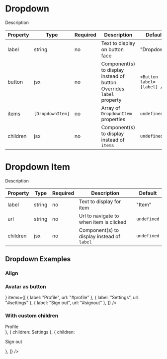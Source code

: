 
<Meta title="Components/Dropdown" component={Dropdown} />

# Dropdown

Description

<Preview>
  <Story name="Default">
    <div style={{ paddingBottom: 84 }}>
      <Dropdown
        items={[
          { label: "Profile", url: "#profile" },
          { label: "Settings", url: "#settings" },
          { label: "Sign out", url: "#signout" },
        ]}
      />
    </div>
  </Story>
</Preview>

| Property | Type             | Required | Description                                                           | Default                    |
| -------- | ---------------- | -------- | --------------------------------------------------------------------- | -------------------------- |
| label    | string           | no       | Text to display on button face                                        | "Dropdown"                 |
| button   | jsx              | no       | Component(s) to display instead of button. Overrides `label` property | `<Button label={label} />` |
| items    | `[DropdownItem]` | no       | Array of `DropdownItem` properties                                    | `undefined`                |
| children | jsx              | no       | Component(s) to display instead of `items`                            | `undefined`                |

# Dropdown Item

Description

| Property | Type   | Required | Description                                | Default     |
| -------- | ------ | -------- | ------------------------------------------ | ----------- |
| label    | string | no       | Text to display for item                   | "Item"      |
| url      | string | no       | Url to navigate to when item is clicked    | `undefined` |
| children | jsx    | no       | Component(s) to display instead of `label` | `undefined` |

## Dropdown Examples

### Align

<Preview>
  <Story name="Align">
    <div
      style={{
        display: "flex",
        justifyContent: "space-around",
        width: "100%",
        paddingBottom: 84,
      }}
    >
      <Dropdown
        align="left"
        items={[
          { label: "Profile", url: "#profile" },
          { label: "Settings", url: "#settings" },
          { label: "Sign out", url: "#signout" },
        ]}
      />
      <Dropdown
        align="right"
        items={[
          { label: "Profile", url: "#profile" },
          { label: "Settings", url: "#settings" },
          { label: "Sign out", url: "#signout" },
        ]}
      />
    </div>
  </Story>
</Preview>

### Avatar as button

<Preview>
  <Story name="Avatar Button">
    <div style={{ paddingBottom: 84 }}>
      <Dropdown
        button={
          <Avatar name="Loki McKay" src="https://i.imgur.com/niM85vH.png" />
        }
        items={[
          { label: "Profile", url: "#profile" },
          { label: "Settings", url: "#settings" },
          { label: "Sign out", url: "#signout" },
        ]}
      />
    </div>
  </Story>
</Preview>

### With custom children

<Preview>
  <Story name="Custom Children">
    <div style={{ paddingBottom: 96 }}>
      <Dropdown
        items={[
          { children: <div>Profile</div> },
          { children: <span>Settings</span> },
          { children: <p>Sign out</p> },
        ]}
      />
    </div>
  </Story>
</Preview>
